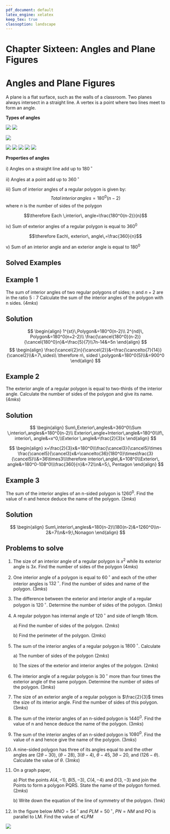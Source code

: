 ```yaml
---
pdf_document: default
latex_engine: xelatex
keep_tex: true
classoption: landscape
---
```


# Chapter Sixteen: Angles and Plane Figures

# Angles and Plane Figures {.unnumbered}

A plane is a flat surface, such as the walls of a classroom. Two planes always intersect in a straight line. A vertex is a point where two lines meet to form an angle.

**Types of angles**

![](images/Cpt15_anglesa.png) ![](images/Cpt15_anglesb.png)

![](images/Cpt15_anglesc.png)

![](images/Cpt15_anglesd.png) ![](images/Cpt15_anglesd2.png) ![](images/Cpt15_anglese.png) ![](images/Cpt15_anglesf.png) ![](images/Cpt15_anglesg.png)

**Properties of angles**

i\) Angles on a straight line add up to $180\,^{\circ}$

ii\) Angles at a point add up to $360\,^{\circ}$

iii\) Sum of interior angles of a regular polygon is given by: $$Total \, interior \, angles
   =180^0(n-2)$$ where $n$ is the number of sides of the polygon

$$\therefore Each \,interior\, angle=\frac{180^0(n-2)}{n}$$

iv\) Sum of exterior angles of a regular polygon is equal to $360^0$

$$\therefore Each\, exterior\, angle\,=\frac{360}{n}$$

v\) Sum of an interior angle and an exterior angle is equal to $180^0$

## Solved Examples

::: {.callout-note collapse="false"}
# Example 1

The sum of interior angles of two regular polygons of sides; n and $n + 2$ are in the ratio $5:7$ Calculate the sum of the interior angles of the polygon with n sides. \hspace{0.5cm} $(4 mks)$
:::

::: {.callout-caution collapse="true"}
# Solution

$$
\begin{align}
1^{st}\,Polygon&=180^0(n-2)\\
2^{nd}\, Polygon&=180^0(n+2-2)\\ \frac{\cancel{180^0}(n-2)}{\cancel{180^0}n}&=\frac{5}{7}\\7n-14&=5n
\end{align}
$$ $$
\begin{align}
\frac{\cancel{2}n}{\cancel{2}}&=\frac{\cancelto{7}{14}}{\cancel2}\\&=7\,sides\\
\therefore n\, sided \,polygon&=180^0(5)\\&=900^0
\end{align}
$$
:::

::: {.callout-note collapse="false"}
# Example 2

The exterior angle of a regular polygon is equal to two-thirds of the interior angle. Calculate the number of sides of the polygon and give its name.\hspace{6.8cm} $(4mks)$
:::

::: {.callout-caution collapse="true"}
# Solution

$$
\begin{align}
Sum\,Exterior\,angles&=360^0\\Sum \,interior\,angles&=180^0(n-2)\\
Exterior\,angle+Interior\,angle&=180^0\\If\, interior\, angle&=x^0,\\Exterior \,angle&=\frac{2}{3}x
\end{align}
$$

$$
\begin{align}
x+\frac{2}{3}x&=180^0\\\frac{\cancel3}{\cancel5}\times \frac{\cancel5}{\cancel3}x&=\cancelto{36}{180^0}\times\frac{3}{\cancel5}\\&=36\times3\\\therefore interior\,angle\,&=108^0\\Exterior\, angle&=180^0-108^0\\\frac{360}{n}&=72\\n&=5;\, Pentagon
\end{align}
$$
:::

::: {.callout-note collapse="false"}
## Example 3

The sum of the interior angles of an n-sided polygon is $1260^0$. Find the value of n and hence deduce the name of the polygon. $(3mks)$
:::

::: {.callout-caution collapse="true"}
## Solution

$$
\begin{align}
Sum\,interior\,angles&=180(n-2)\\180(n-2)&=1260^0\\n-2&=7\\n&=9;\,Nonagon
\end{align}
$$
:::

::: {.callout-note collapse="false"}
## Problems to solve

1.  The size of an interior angle of a regular polygon is $x^2$ while its exterior angle is $3x$. Find the number of sides of the polygon \hspace{9.2cm} $(4mks)$

2.  One interior angle of a polygon is equal to $60\,^{\circ}$ and each of the other interior angles is $132\,^{\circ}$. Find the number of sides and name of the polygon. \hspace{6.2cm} $(3mks)$

3.  The difference between the exterior and interior angle of a regular polygon is $120\,^{\circ}$. Determine the number of sides of the polygon. \hspace{8.3cm} $(3mks)$

4.  A regular polygon has internal angle of $120\,^{\circ}$ and side of length 18cm.

    a\) Find the number of sides of the polygon. \hspace{6.5cm} $(2mks)$

    b\) Find the perimeter of the polygon. \hspace{7.5cm} $(2mks)$

5.  The sum of the interior angles of a regular polygon is $1800\,^{\circ}$. Calculate

    a\) The number of sides of the polygon \hspace{7.4cm} $(2mks)$

    b\) The sizes of the exterior and interior angles of the polygon. \hspace{3.3cm} $(2mks)$

6.  The interior angle of a regular polygon is $30\,^{\circ}$ more than four times the exterior angle of the same polygon. Determine the number of sides of the polygon. \hspace{4cm} $(3mks)$

7.  The size of an exterior angle of a regular polygon is $\frac{2}{3}$ times the size of its interior angle. Find the number of sides of this polygon. \hspace{8.2cm} $(3mks)$

8.  The sum of the interior angles of an n-sided polygon is $1440^0$. Find the value of n and hence deduce the name of the polygon. \hspace{9cm} $(3mks)$

9.  The sum of the interior angles of an n-sided polygon is $1080^0$. Find the value of n and hence give the name of the polygon. \hspace{10cm} $(3mks)$

10. A nine-sided polygon has three of its angles equal to and the other angles are $(2\theta - 30)$, $(\theta- 28)$, $3(\theta - 4)$, $\theta -45$, $3\theta-20$, and $(126 - \theta)$. Calculate the value of $\theta$. \hspace{4.2cm} $(3mks)$

11. On a graph paper,

    a\) Plot the points $A(4, -1)$, $B(5, -3)$, $C(4, -4)$ and $D(3, -3)$ and join the Points to form a polygon PQRS. State the name of the polygon formed. \hspace{4.5cm} $(2mks)$

    b\) Write down the equation of the line of symmetry of the polygon. \hspace{3.2cm}$(1mk)$

12. In the figure below $MNO =54\,^{\circ}$ and $PLM =50\,^{\circ}$, $PN = NM$ and PO is parallel to LM. Find the value of $\sphericalangle LPM$

![](images/trapezia.png)
:::
